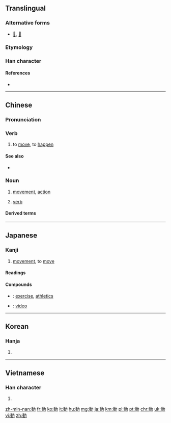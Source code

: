 {{also|动|働|重力}}
==Translingual==

===Alternative forms===
* [[𨔝]], [[㣫]]

===Etymology===
{{Han compound|重|力|c1=p|c2=s|t2=strength|ls=psc}}

===Han character===
{{Han char|rn=19|rad=力|as=09|sn=11|four=24127|canj=HGKS|ids=⿰重力}}

====References====
* {{Han ref|kx=0148.140|dkj=02390|dj=0333.240|hdz=10375.060|uh=52D5|ud=21205|bh=B0CA|bd=45258}}

----

==Chinese==
{{zh-forms|s=动}}

===Pronunciation===
{{zh-pron
|m=dòng
|c=dung6
|h=pfs=thûng
|md=
|mn=tāng/tōng
|w=
|mc=y
|oc=y
|cat=n,v
}}

===Verb===
{{zh-verb}}

# to [[move]], to [[happen]]

====See also====
* {{qualifier|Cantonese}} {{zh-l|喐|tr=juk1}}

===Noun===
{{zh-noun}}

# [[movement]], [[action]]
# {{cx|grammar|lang=zh}} {{abbreviation of|lang=zh|{{zh-l|動詞}}|dot=:}} [[verb]]

====Derived terms====
{{der3
| {{zh-l|動不動}}
| {{zh-l|動不得}}
| {{zh-l|動亂}}
| {{zh-l|動人|dòngrén|moving, touching}}
| {{zh-l|動人心弦}}
| {{zh-l|動作|dòngzuò|action, movement, motion}}
| {{zh-l|動作片}}
| {{zh-l|動兵}}
| {{zh-l|動刑}}
| {{zh-l|動力}}
| {{zh-l|動力學}}
| {{zh-l|動力機}}
| {{zh-l|動勁兒}}
| {{zh-l|動口}}
| {{zh-l|動向}}
| {{zh-l|動員|dòngyuán|to mobilise}}
| {{zh-l|動問|dòngwèn|to query}}
| {{zh-l|動嘴}}
| {{zh-l|動土}}
| {{zh-l|動工}}
| {{zh-l|動彈}}
| {{zh-l|動心}}
| {{zh-l|動心眼兒}}
| {{zh-l|動念}}
| {{zh-l|動怒}}
| {{zh-l|動情}}
| {{zh-l|動感}}
| {{zh-l|動態}}
| {{zh-l|動態助詞}}
| {{zh-l|動手|dòngshǒu|to touch/hit/get to work}}
| {{zh-l|動手動腳}}
| {{zh-l|動手術}}
| {{zh-l|動換}}
| {{zh-l|動搖}}
| {{zh-l|動支}}
| {{zh-l|動機|dòngjī|motive, intention}}
| {{zh-l|動武}}
| {{zh-l|動氣}}
| {{zh-l|動滑輪}}
| {{zh-l|動火}}, {{zh-l|動火兒}}
| {{zh-l|動物|dòngwù|animal}}
| {{zh-l|動物園|dòngwùyuán|zoo}}
| {{zh-l|動物學|dòngwùxué|zoology}}
| {{zh-l|動物油}}
| {{zh-l|動物澱粉}}
| {{zh-l|動物纖維}}
| {{zh-l|動產}}
| {{zh-l|動用}}
| {{zh-l|動畫}}
| {{zh-l|動畫片}}
| {{zh-l|動畫片兒}}
| {{zh-l|動目}}
| {{zh-l|動窩}}, {{zh-l|動窩兒}}
| {{zh-l|動筆}}
| {{zh-l|動粗}}
| {{zh-l|動聽}}
| {{zh-l|動肝火}}
| {{zh-l|動能}}
| {{zh-l|動脈|dòngmài|artery}}
| {{zh-l|動脈硬化}}
| {{zh-l|動脈輸血}}
| {{zh-l|動腦筋}}
| {{zh-l|動蕩|dòngdàng|turbulent, unrest}}
| {{zh-l|動詞|dòngcí|verb}}
| {{zh-l|動議}}
| {{zh-l|動身|dòngshēn|to start, to set out}}
| {{zh-l|動輒}}
| {{zh-l|動輪}}
| {{zh-l|動轉}}
| {{zh-l|動量}}
| {{zh-l|動量詞}}
| {{zh-l|動電學}}
| {{zh-l|動靜|dòngjìng|movement, activity}}
| {{zh-l|動響}}
| {{zh-l|動魄驚心}}
}}

----

==Japanese==

===Kanji===
{{ja-kanji|grade=3|rs=力09}}

# [[movement]], to [[move]]

====Readings====
{{ja-readings
|goon=[[ずう]] (zū)
|kanon=[[とう]] (tō)
|kanyoon=[[どう]] (dō)
|kun=[[うごく]] ([[動く]], ugoku), [[うごかす]] ([[動かす]], ugokasu), [[うごき]] ([[動き]], ugoki)
|nanori=[[るぎ]] (rugi)
}}

====Compounds====
{{der-top|Compounds}}
* {{ja-r|運動|うんどう}}: [[exercise]], [[athletics]]
* {{ja-r|動画|どうが}}: [[video]]
{{der-bottom}}

----

==Korean==

===Hanja===
{{ko-hanja|hangeul=[[동]]|eumhun=움직일|rv=dong|mr=tong}}

# {{defn|lang=ko|sort=力09}}

----

==Vietnamese==

===Han character===
{{vi-hantu|[[động]], [[đụng]]|rs=力09}}

# {{defn|lang=vi|sort=力09}}

[[zh-min-nan:動]]
[[fr:動]]
[[ko:動]]
[[it:動]]
[[hu:動]]
[[mg:動]]
[[ja:動]]
[[km:動]]
[[pl:動]]
[[pt:動]]
[[chr:動]]
[[uk:動]]
[[vi:動]]
[[zh:動]]